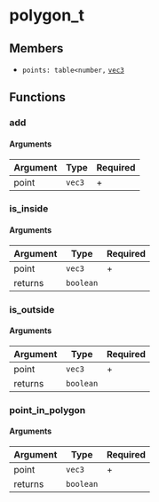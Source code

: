 # polygon_t

## Members

- `points: table<number,` [`vec3`](/structs/vec3)

## Functions

### add

#### Arguments

| Argument | Type   | Required |
|----------|--------|----------|
| point    | `vec3` | +        |

### is_inside

#### Arguments

| Argument | Type      | Required |
|----------|-----------|----------|
| point    | `vec3`    | +        |
| returns  | `boolean` |          |

### is_outside

#### Arguments

| Argument | Type      | Required |
|----------|-----------|----------|
| point    | `vec3`    | +        |
| returns  | `boolean` |          |

### point_in_polygon

#### Arguments

| Argument | Type      | Required |
|----------|-----------|----------|
| point    | `vec3`    | +        |
| returns  | `boolean` |          |
